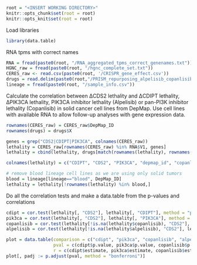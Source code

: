 
```r
root = "<INSERT WORKING DIRECTORY>"
knitr::opts_chunk$set(root = root)
knitr::opts_knit$set(root = root)
```

Load libraries
```r
library(data.table)
```

RNA tpms with correct names
```r
RNA = fread(paste0(root, "/RNA_aggregated_tpms_correct_genenames.txt")) # we generate this in the code for panel 1c
HGNC_raw = fread(paste0(root, "/hgnc_complete_set.txt"))
CERES_raw <- read.csv(paste0(root, '/CRISPR_gene_effect.csv'))
drugs = read.delim(paste0(root,"/PRISM_repurposing_alpelisib_copanlisib.txt"))
lineage = fread(paste0(root, "/sample_info.csv"))
```

Calculate the correlation between ΔCDS2 lethality and ΔCDIPT lethality, ΔPIK3CA lethality, PIK3CA inhibitor lethality (Alpelisib) or pan-PI3K inhibitor lethality (Copanlisib) in solid cancer cell lines from DepMap. Use cell lines with available RNA to allow follow-up analyses with gene expression data.
```r
rownames(CERES_raw) = CERES_raw$DepMap_ID
rownames(drugs) = drugs$X

genes = grep("CDS2|CDIPT|PIK3CA", colnames(CERES_raw))
lethality = CERES_raw[rownames(CERES_raw) %in% RNA$V1, genes]
lethality = cbind(lethality, drugs[match(rownames(lethality), rownames(drugs)),])

colnames(lethality) = c("CDIPT", "CDS2", "PIK3CA", "depmap_id", "copanlisib", "alpelisib")

# remove blood lineage cell lines as we are using only solid tumors
blood = lineage[lineage=="blood", DepMap_ID]
lethality = lethality[!rownames(lethality) %in% blood,]
```

Do all the correlation tests and make a data.table from the p-values and correlations
```r
cdipt = cor.test(lethality[, "CDS2"], lethality[, "CDIPT"], method = "pearson", alternative = "two.sided")
pik3ca = cor.test(lethality[, "CDS2"], lethality[, "PIK3CA"], method = "pearson", alternative = "two.sided")
copanlisib = cor.test(lethality[!is.na(lethality$copanlisib), "CDS2"], lethality[!is.na(lethality$copanlisib), "copanlisib"], method = "pearson", alternative = "two.sided")
alpelisib = cor.test(lethality[!is.na(lethality$alpelisib), "CDS2"], lethality[!is.na(lethality$alpelisib), "alpelisib"], method = "pearson", alternative = "two.sided")

plot = data.table(comparison = c("cdipt", "pik3ca", "copanlisib", "alpelisib"),
                  pval = c(cdipt$p.value, pik3ca$p.value, copanlisib$p.value, alpelisib$p.value),
                  r = c(cdipt$estimate, pik3ca$estimate, copanlisib$estimate, alpelisib$estimate))
plot[, padj := p.adjust(pval, method = "bonferroni")]
```

